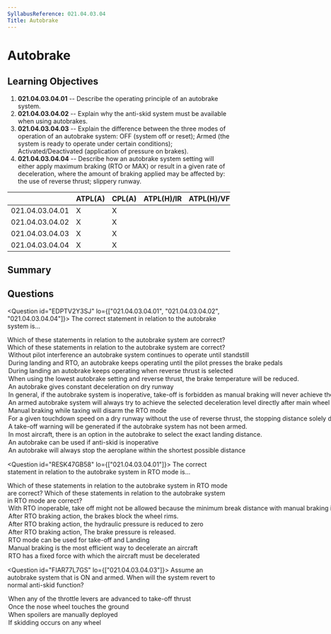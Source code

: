 ```yaml
---
SyllabusReference: 021.04.03.04
Title: Autobrake
---
```


# Autobrake

## Learning Objectives

1.  **021.04.03.04.01** -- Describe the operating principle of an autobrake
    system.
2.  **021.04.03.04.02** -- Explain why the anti-skid system must be available
    when using autobrakes.
3.  **021.04.03.04.03** -- Explain the difference between the three modes of
    operation of an autobrake system: OFF (system off or reset); Armed (the
    system is ready to operate under certain conditions); Activated/Deactivated
    (application of pressure on brakes).
4.  **021.04.03.04.04** -- Describe how an autobrake system setting will either
    apply maximum braking (RTO or MAX) or result in a given rate of deceleration,
    where the amount of braking applied may be affected by: the use of reverse
    thrust; slippery runway.

|                 | ATPL(A) | CPL(A) | ATPL(H)/IR | ATPL(H)/VFR | CPL(H) | IR | CBIR(A) |
| --------------- | ------- | ------ | ---------- | ----------- | ------ | -- | ------- |
| 021.04.03.04.01 | X       | X      |            |             |        |    |         |
| 021.04.03.04.02 | X       | X      |            |             |        |    |         |
| 021.04.03.04.03 | X       | X      |            |             |        |    |         |
| 021.04.03.04.04 | X       | X      |            |             |        |    |         |

## Summary

## Questions

<Question id="EDPTV2Y3SJ" lo={["021.04.03.04.01", "021.04.03.04.02", "021.04.03.04.04"]}>
  <Text variant="oneCorrect">
    The correct statement in relation to the autobrake system is...
  </Text>

  <Text variant="oneTwo">
    Which of these statements in relation to the autobrake system are correct?
  </Text>

  <Text variant="multipleCorrect" select={5}>
    Which of these statements in relation to the autobrake system are correct?
  </Text>

  <Option correct why="This is true, and required by technical requirements for type certification.">
    Without pilot interference an autobrake system continues to operate until
    standstill
  </Option>

  <Option correct>
    During landing and RTO, an autobrake keeps operating until the pilot presses
    the brake pedals
  </Option>

  <Option correct>
    During landing an autobrake keeps operating when reverse thrust is selected
  </Option>

  <Option correct>
    When using the lowest autobrake setting and reverse thrust, the brake
    temperature will be reduced.
  </Option>

  <Option correct why="The autobrake system maintains a pre-selected deceleration rate, adapting the brake force as the plane slows down, or as other means of breaking become active (i.e: thrust reverser). Do not confuse with RTO mode where all the available brake pressure is applied!">
    An autobrake gives constant deceleration on dry runway
  </Option>

  <Option why="Although the second part of the statement is correct, an INOP autobrake just increases the Take off distance required. If enough runway is available, take off is still allowed.">
    In general, if the autobrake system is inoperative, take-off is forbidden as
    manual braking will never achieve the brake rate of the autobrake system.
  </Option>

  <Option why="Not correct since in most aircraft the autobrake engages a couple of seconds after touch down">
    An armed autobrake system will always try to achieve the selected
    deceleration level directly after main wheel touchdown
  </Option>

  <Option why="RTO is only disabled if braking occurs above a relatively high speed (90kts for a 737-800).">
    Manual braking while taxing will disarm the RTO mode
  </Option>

  <Option why="Not correct since it also depends on pressure altitude, temperature, and a myriad of other factors">
    For a given touchdown speed on a dry runway without the use of reverse
    thrust, the stopping distance solely depends on the selected ABS setting and
    weight of the aeroplane.
  </Option>

  <Option why="This is not necessarily true, and depends a lot on aircraft type.">
    A take-off warning will be generated if the autobrake system has not been
    armed.
  </Option>

  <Option>
    In most aircraft, there is an option in the autobrake to select the exact
    landing distance.
  </Option>

  <Option why="Aerobraking with INOP anti-skid would result in a hydroplaning aircraft for wet runways which is not a good idea.">
    An autobrake can be used if anti-skid is inoperative
  </Option>

  <Option why="This is not correct, as the autobrake maintains a constant deceleration ratio. Only in RTO mode is the deceleration rate maximum">
    An autobrake will always stop the aeroplane within the shortest possible
    distance
  </Option>
</Question>

<Question id="RESK47GB58" lo={["021.04.03.04.01"]}>
  <Text variant="oneCorrect">
    The correct statement in relation to the autobrake system in RTO mode is...
  </Text>

  <Text variant="oneTwo">
    Which of these statements in relation to the autobrake system in RTO mode
    are correct?
  </Text>

  <Text variant="multipleCorrect" select={5}>
    Which of these statements in relation to the autobrake system in RTO mode
    are correct?
  </Text>

  <Option subject={[[]]}>
    With RTO inoperable, take off might not be allowed because the minimum break
    distance with manual braking is much longer.
  </Option>

  <Option subject={[[]]}>
    After RTO braking action, the brakes block the wheel rims.
  </Option>

  <Option why="After RTO braking action, brakes remain in the locked position, so pressure remains.">
    After RTO braking action, the hydraulic pressure is reduced to zero
  </Option>

  <Option why="After RTO braking action, brakes remain in the locked position.">
    After RTO braking action, The brake pressure is released.
  </Option>

  <Option>RTO mode can be used for take-off and Landing</Option>

  <Option>
    Manual braking is the most efficient way to decelerate an aircraft
  </Option>

  <Option why="the RTO applies a fixed hydraulic pressure, but the force that is applied varies with weight on the wheels.">
    RTO has a fixed force with which the aircraft must be decelerated
  </Option>
</Question>

<Question id="FIAR77L7GS" lo={["021.04.03.04.03"]}>
  <Text variant="oneCorrect">
    Assume an autobrake system that is ON and armed. When will the system revert
    to normal anti-skid function?
  </Text>

  <Option subject={[[]]}>
    When any of the throttle levers are advanced to take-off thrust
  </Option>

  <Option>Once the nose wheel touches the ground</Option>
  <Option>When spoilers are manually deployed</Option>
  <Option>If skidding occurs on any wheel</Option>
</Question>
